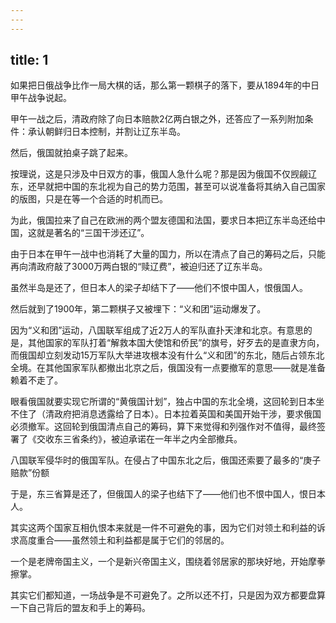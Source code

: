 ```yaml
---
---
---
```

title: 1
---



如果把日俄战争比作一局大棋的话，那么第一颗棋子的落下，要从1894年的中日甲午战争说起。

甲午一战之后，清政府除了向日本赔款2亿两白银之外，还答应了一系列附加条件：承认朝鲜归日本控制，并割让辽东半岛。

然后，俄国就拍桌子跳了起来。

按理说，这是只涉及中日双方的事，俄国人急什么呢？那是因为俄国不仅觊觎辽东，还早就把中国的东北视为自己的势力范围，甚至可以说准备将其纳入自己国家的版图，只是在等一个合适的时机而已。

为此，俄国拉来了自己在欧洲的两个盟友德国和法国，要求日本把辽东半岛还给中国，这就是著名的“三国干涉还辽”。

由于日本在甲午一战中也消耗了大量的国力，所以在清点了自己的筹码之后，只能再向清政府敲了3000万两白银的“赎辽费”，被迫归还了辽东半岛。

虽然半岛是还了，但日本人的梁子却结下了——他们不恨中国人，恨俄国人。

然后就到了1900年，第二颗棋子又被埋下：“义和团”运动爆发了。

因为“义和团”运动，八国联军组成了近2万人的军队直扑天津和北京。有意思的是，其他国家的军队打着“解救本国大使馆和侨民”的旗号，好歹去的是直隶方向，而俄国却立刻发动15万军队大举进攻根本没有什么“义和团”的东北，随后占领东北全境。在其他国家军队都撤出北京之后，俄国没有一点要撤军的意思——就是准备赖着不走了。

眼看俄国就要实现它所谓的“黄俄国计划”，独占中国的东北全境，这回轮到日本坐不住了（清政府把消息透露给了日本）。日本拉着英国和美国开始干涉，要求俄国必须撤军。这回轮到俄国清点自己的筹码，算下来觉得和列强作对不值得，最终签署了《交收东三省条约》，被迫承诺在一年半之内全部撤兵。

八国联军侵华时的俄国军队。在侵占了中国东北之后，俄国还索要了最多的“庚子赔款”份额



于是，东三省算是还了，但俄国人的梁子也结下了——他们也不恨中国人，恨日本人。

其实这两个国家互相仇恨本来就是一件不可避免的事，因为它们对领土和利益的诉求高度重合——虽然领土和利益都是属于它们的邻居的。

一个是老牌帝国主义，一个是新兴帝国主义，围绕着邻居家的那块好地，开始摩拳擦掌。

其实它们都知道，一场战争是不可避免了。之所以还不打，只是因为双方都要盘算一下自己背后的盟友和手上的筹码。